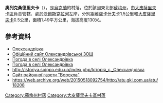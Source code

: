 {{coord|50|27|12|N|35|32|10|E|scale:100000_region:UA|display=title}}

'''奧列克桑德里夫卡'''（{{lang-uk|Олександрівка}}），是[[烏克蘭|烏克蘭]]的村落，位於該國東北部[[蘇梅州|蘇梅州]]，由[[大皮薩里夫卡區|大皮薩里夫卡區]]負責管轄，處於[[沃爾斯克拉河|沃爾斯克拉河]]左岸，分別距離[[盧卡什夫卡_(大皮薩里夫卡區)|盧卡什夫卡]]1.5公里和[[大皮薩里夫卡|大皮薩里夫卡]]0.5公里，面積1.49平方公里，海拔高度130米。

==參考資料==
* [https://web.archive.org/web/20160305002638/http://w1.c1.rada.gov.ua/pls/z7502/A005?rdat1=02.02.2010&rf7571=28826 Олександрівка]
* [https://web.archive.org/web/20160109163312/http://oleksandrivka.pp.ua/ Офіційний сайт Олександрівської ЗОШ]
* [http://weather.in.ua/ua/symskaja/18698 Погода в селі Олександрівка] {{Wayback|url=http://weather.in.ua/ua/symskaja/18698 |date=20111219224437 }}
* [http://ua.sinoptik.ua/погода-олександрівка-303000151 Погода в селі Олександрівка] {{Wayback|url=http://ua.sinoptik.ua/%D0%BF%D0%BE%D0%B3%D0%BE%D0%B4%D0%B0-%D0%BE%D0%BB%D0%B5%D0%BA%D1%81%D0%B0%D0%BD%D0%B4%D1%80%D1%96%D0%B2%D0%BA%D0%B0-303000151 |date=20160319175912 }}
* http://istoriya.soippo.edu.ua/index.php/Історія_с._Олександрівка
* [http://vorskla.ucoz.com/publ/istorija/spogad_pro_minule/4-1-0-115 Сайт районної газети "Ворскла"] {{Wayback|url=http://vorskla.ucoz.com/publ/istorija/spogad_pro_minule/4-1-0-115 |date=20160305161657 }}
* https://web.archive.org/web/20150518092754/http://atu.gki.com.ua/atu/18208

{{DEFAULTSORT:Олександрівка}}
[[Category:蘇梅州村落|Category:蘇梅州村落]]
[[Category:大皮薩里夫卡區村落|Category:大皮薩里夫卡區村落]]


{{Sumy-geo-stub}}